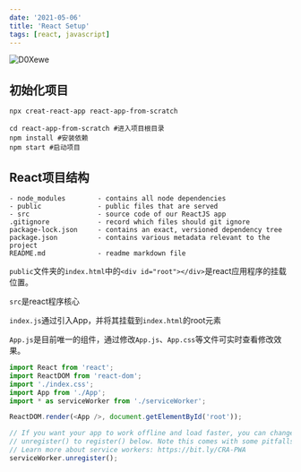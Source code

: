```yaml
---
date: '2021-05-06'
title: 'React Setup'
tags: [react, javascript]
---
```


![D0Xewe](https://pics-rust.vercel.app/uPic/D0Xewe.jpg)

## 初始化项目

```shell
npx creat-react-app react-app-from-scratch

cd react-app-from-scratch #进入项目根目录
npm install #安装依赖
npm start #启动项目
```

## React项目结构

``` shell
- node_modules        - contains all node dependencies
- public              - public files that are served
- src                 - source code of our ReactJS app
.gitignore            - record which files should git ignore
package-lock.json     - contains an exact, versioned dependency tree
package.json          - contains various metadata relevant to the project
README.md             - readme markdown file
```

`public`文件夹的`index.html`中的`<div id="root"></div>`是react应用程序的挂载位置。

`src`是react程序核心

`index.js`通过引入App，并将其挂载到`index.html`的root元素

`App.js`是目前唯一的组件，通过修改`App.js`、`App.css`等文件可实时查看修改效果。

``` javascript
import React from 'react';
import ReactDOM from 'react-dom';
import './index.css';
import App from './App';
import * as serviceWorker from './serviceWorker';

ReactDOM.render(<App />, document.getElementById('root'));

// If you want your app to work offline and load faster, you can change
// unregister() to register() below. Note this comes with some pitfalls.
// Learn more about service workers: https://bit.ly/CRA-PWA
serviceWorker.unregister();
```

